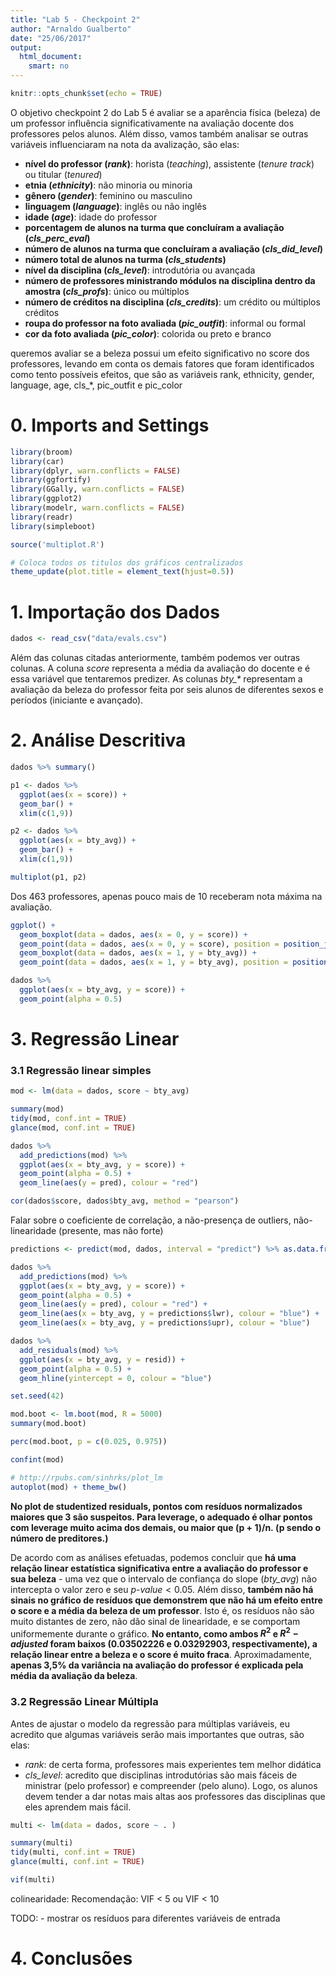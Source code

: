 ```yaml
---
title: "Lab 5 - Checkpoint 2"
author: "Arnaldo Gualberto"
date: "25/06/2017"
output: 
  html_document:
    smart: no
---
```


```r
knitr::opts_chunk$set(echo = TRUE)
```

O objetivo checkpoint 2 do Lab 5 é avaliar se a aparência física (beleza) de um professor influência significativamente na avaliação docente dos professores pelos alunos. Além disso, vamos também analisar se outras variáveis influenciaram na nota da avalização, são elas:

* __nível do professor (_rank_)__: horista (_teaching_), assistente (_tenure track_) ou titular (_tenured_)
* __etnia (_ethnicity_)__: não minoria ou minoria
* __gênero (_gender_)__: feminino ou masculino
* __linguagem (_language_)__: inglês ou não inglês 
* __idade (_age_)__: idade do professor
* __porcentagem de alunos na turma que concluíram a avaliação (_cls_perc_eval_)__
* __número de alunos na turma que concluíram a avaliação (_cls_did_level_)__
* __número total de alunos na turma (_cls_students_)__
* __nível da disciplina (_cls_level_)__: introdutória ou avançada
* __número de professores ministrando módulos na disciplina dentro da amostra (_cls_profs_)__: único ou múltiplos
* __número de créditos na disciplina (_cls_credits_)__: um crédito ou múltiplos créditos
* __roupa do professor na foto avaliada (_pic_outfit_)__: informal ou formal
* __cor da foto avaliada (_pic_color_)__: colorida ou preto e branco

queremos avaliar se a beleza possui um efeito significativo no score dos professores, levando em conta os demais fatores que foram identificados como tento possíveis efeitos, que são as variáveis rank, ethnicity, gender, language, age, cls_*, pic_outfit e pic_color

# 0. Imports and Settings

```r
library(broom)
library(car)
library(dplyr, warn.conflicts = FALSE)
library(ggfortify)
library(GGally, warn.conflicts = FALSE)
library(ggplot2)
library(modelr, warn.conflicts = FALSE)
library(readr)
library(simpleboot)

source('multiplot.R')

# Coloca todos os titulos dos gráficos centralizados
theme_update(plot.title = element_text(hjust=0.5))
```

# 1. Importação dos Dados

```r
dados <- read_csv("data/evals.csv")
```

Além das colunas citadas anteriormente, também podemos ver outras colunas. A coluna _score_ representa a média da avaliação do docente e é essa variável que tentaremos predizer. As colunas _bty\_\*_ representam a avaliação da beleza do professor feita por seis alunos de diferentes sexos e períodos (iniciante e avançado).

# 2. Análise Descritiva

```r
dados %>% summary()
```

```r
p1 <- dados %>%
  ggplot(aes(x = score)) +
  geom_bar() +
  xlim(c(1,9))

p2 <- dados %>%
  ggplot(aes(x = bty_avg)) +
  geom_bar() +
  xlim(c(1,9))

multiplot(p1, p2)
```

Dos 463 professores, apenas pouco mais de 10 receberam nota máxima na avaliação.

```r
ggplot() +
  geom_boxplot(data = dados, aes(x = 0, y = score)) +
  geom_point(data = dados, aes(x = 0, y = score), position = position_jitter(width = 0.2), alpha = 0.5) +
  geom_boxplot(data = dados, aes(x = 1, y = bty_avg)) +
  geom_point(data = dados, aes(x = 1, y = bty_avg), position = position_jitter(width = 0.2), alpha = 0.5)
```

```r
dados %>%
  ggplot(aes(x = bty_avg, y = score)) +
  geom_point(alpha = 0.5)
```

# 3. Regressão Linear

### 3.1 Regressão linear simples
```r
mod <- lm(data = dados, score ~ bty_avg)

summary(mod)
tidy(mod, conf.int = TRUE)
glance(mod, conf.int = TRUE)

dados %>%
  add_predictions(mod) %>%
  ggplot(aes(x = bty_avg, y = score)) +
  geom_point(alpha = 0.5) +
  geom_line(aes(y = pred), colour = "red")
```

```r
cor(dados$score, dados$bty_avg, method = "pearson")
```

Falar sobre o coeficiente de correlação, a não-presença de outliers, não-linearidade (presente, mas não forte)

```r
predictions <- predict(mod, dados, interval = "predict") %>% as.data.frame()

dados %>%
  add_predictions(mod) %>%
  ggplot(aes(x = bty_avg, y = score)) +
  geom_point(alpha = 0.5) +
  geom_line(aes(y = pred), colour = "red") +
  geom_line(aes(x = bty_avg, y = predictions$lwr), colour = "blue") +
  geom_line(aes(x = bty_avg, y = predictions$upr), colour = "blue")
```


```r
dados %>%
  add_residuals(mod) %>%
  ggplot(aes(x = bty_avg, y = resid)) +
  geom_point(alpha = 0.5) +
  geom_hline(yintercept = 0, colour = "blue")
```

```r
set.seed(42)

mod.boot <- lm.boot(mod, R = 5000)
summary(mod.boot)
```

```r
perc(mod.boot, p = c(0.025, 0.975))
```

```r
confint(mod)
```

```r
# http://rpubs.com/sinhrks/plot_lm 
autoplot(mod) + theme_bw()
```

__No plot de studentized residuals, pontos com resíduos normalizados maiores que 3 são suspeitos. Para leverage, o adequado é olhar pontos com leverage muito acima dos demais, ou maior que (p + 1)/n. (p sendo o número de preditores.)__

De acordo com as análises efetuadas, podemos concluir que __há uma relação linear estatística significativa entre a avaliação do professor e sua beleza__ - uma vez que o intervalo de confiança do slope (*bty_avg*) não intercepta o valor zero e seu $p\mbox{-}value < 0.05$. Além disso, __também não há sinais no gráfico de resíduos que demonstrem que não há um efeito entre o score e a média da beleza de um professor__. Isto é, os resíduos não são muito distantes de zero, não dão sinal de linearidade, e se comportam uniformemente durante o gráfico. __No entanto, como ambos $R^2$ e $R^2-adjusted$ foram baixos (0.03502226 e 0.03292903, respectivamente), a relação linear entre a beleza e o score é muito fraca__. Aproximadamente, __apenas 3,5% da variância na avaliação do professor é explicada pela média da avaliação da beleza__.

### 3.2 Regressão Linear Múltipla

Antes de ajustar o modelo da regressão para múltiplas variáveis, eu acredito que algumas variáveis serão mais importantes que outras, são elas: 

* _rank_: de certa forma, professores mais experientes tem melhor didática
* _cls\_level_: acredito que disciplinas introdutórias são mais fáceis de ministrar (pelo professor) e compreender (pelo aluno). Logo, os alunos devem tender a dar notas mais altas aos professores das disciplinas que eles aprendem mais fácil.

```r
multi <- lm(data = dados, score ~ . )

summary(multi)
tidy(multi, conf.int = TRUE)
glance(multi, conf.int = TRUE)
```

```r
vif(multi)
```

colinearidade: Recomendação: VIF < 5 ou VIF < 10



TODO: 
- mostrar os resíduos para diferentes variáveis de entrada

# 4. Conclusões


